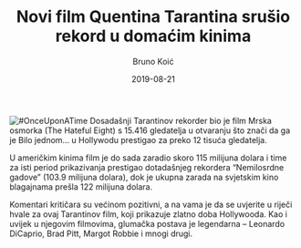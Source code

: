 ﻿---
title: Novi film Quentina Tarantina srušio rekord u domaćim kinima
date: 2019-08-21
slug: once-upon-a-time
author: Bruno Koić
published: true
description: Domaća publika dočekala je s velikim nestrpljenjem deveti film Quentina Tarantina što najbolje govori podatak da je film u prva 4 dana prikazivanja pogledalo više od 27 tisuća gledatelja
color: #8e1a1a
--- 
![#OnceUponATime](./once-upon-a-time.jpg)
Dosadašnji Tarantinov rekorder bio je film Mrska osmorka (The Hateful Eight) s 15.416 gledatelja u otvaranju što znači da ga je Bilo jednom… u Hollywodu prestigao za preko 12 tisuća gledatelja.

U američkim kinima film je do sada zaradio skoro 115 milijuna dolara i time za isti period prikazivanja prestigao dotadašnjeg rekordera “Nemilosrdne gadove” (103.9 milijuna dolara), dok je ukupna zarada na svjetskim kino blagajnama prešla 122 milijuna dolara.

Komentari kritičara su većinom pozitivni, a na vama je da se uvjerite u riječi hvale za ovaj Tarantinov film, koji prikazuje zlatno doba Hollywooda. Kao i uvijek u njegovim filmovima, glumačka postava je legendarna – Leonardo DiCaprio, Brad Pitt, Margot Robbie i mnogi drugi.